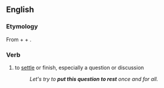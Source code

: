 ==English==

===Etymology===
From {{m|en|put}} + {{m|en|to}} + {{m|en|rest}}.

===Verb===
{{en-verb|puts to rest|putting to rest|put to rest}}

# to [[settle]] or finish, especially a question or discussion
#: ''Let's try to '''put this question to rest''' once and for all.''